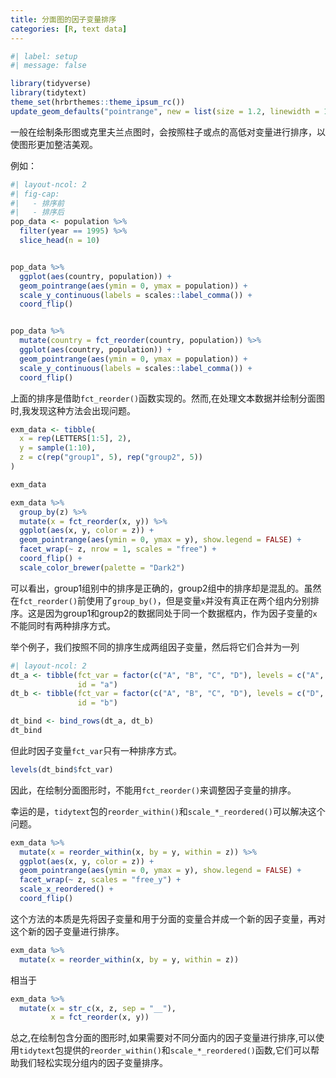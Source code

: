 ```yaml
---
title: 分面图的因子变量排序
categories: [R, text data]
---
```


```r
#| label: setup
#| message: false

library(tidyverse)
library(tidytext)
theme_set(hrbrthemes::theme_ipsum_rc())
update_geom_defaults("pointrange", new = list(size = 1.2, linewidth = 1.5))
```

一般在绘制条形图或克里夫兰点图时，会按照柱子或点的高低对变量进行排序，以使图形更加整洁美观。

例如：

```r
#| layout-ncol: 2
#| fig-cap: 
#|   - 排序前
#|   - 排序后
pop_data <- population %>% 
  filter(year == 1995) %>% 
  slice_head(n = 10)


pop_data %>% 
  ggplot(aes(country, population)) +
  geom_pointrange(aes(ymin = 0, ymax = population)) +
  scale_y_continuous(labels = scales::label_comma()) +
  coord_flip() 


pop_data %>% 
  mutate(country = fct_reorder(country, population)) %>% 
  ggplot(aes(country, population)) +
  geom_pointrange(aes(ymin = 0, ymax = population)) +
  scale_y_continuous(labels = scales::label_comma()) +
  coord_flip()
```

上面的排序是借助`fct_reorder()`函数实现的。然而,在处理文本数据并绘制分面图时,我发现这种方法会出现问题。



```r
exm_data <- tibble(
  x = rep(LETTERS[1:5], 2),
  y = sample(1:10),
  z = c(rep("group1", 5), rep("group2", 5))
)

exm_data
```

```r
exm_data %>% 
  group_by(z) %>% 
  mutate(x = fct_reorder(x, y)) %>% 
  ggplot(aes(x, y, color = z)) +
  geom_pointrange(aes(ymin = 0, ymax = y), show.legend = FALSE) +
  facet_wrap(~ z, nrow = 1, scales = "free") +
  coord_flip() +
  scale_color_brewer(palette = "Dark2")
```

可以看出，group1组别中的排序是正确的，group2组中的排序却是混乱的。虽然在`fct_reorder()`前使用了`group_by()`，但是变量`x`并没有真正在两个组内分别排序。这是因为group1和group2的数据同处于同一个数据框内，作为因子变量的`x`不能同时有两种排序方式。

举个例子，我们按照不同的排序生成两组因子变量，然后将它们合并为一列

```r
#| layout-ncol: 2
dt_a <- tibble(fct_var = factor(c("A", "B", "C", "D"), levels = c("A", "B", "C", "D")),
               id = "a")
dt_b <- tibble(fct_var = factor(c("A", "B", "C", "D"), levels = c("D", "C", "B", "A")),
               id = "b")

dt_bind <- bind_rows(dt_a, dt_b)
dt_bind
```

但此时因子变量`fct_var`只有一种排序方式。

```r
levels(dt_bind$fct_var)
```

因此，在绘制分面图形时，不能用`fct_reorder()`来调整因子变量的排序。

幸运的是，`tidytext`包的`reorder_within()`和`scale_*_reordered()`可以解决这个问题。

```r
exm_data %>% 
  mutate(x = reorder_within(x, by = y, within = z)) %>% 
  ggplot(aes(x, y, color = z)) +
  geom_pointrange(aes(ymin = 0, ymax = y), show.legend = FALSE) +
  facet_wrap(~ z, scales = "free_y") +
  scale_x_reordered() +
  coord_flip()
```

这个方法的本质是先将因子变量和用于分面的变量合并成一个新的因子变量，再对这个新的因子变量进行排序。

```r
exm_data %>% 
  mutate(x = reorder_within(x, by = y, within = z))
```

相当于

```r
exm_data %>% 
  mutate(x = str_c(x, z, sep = "__"),
         x = fct_reorder(x, y))
```


总之,在绘制包含分面的图形时,如果需要对不同分面内的因子变量进行排序,可以使用`tidytext`包提供的`reorder_within()`和`scale_*_reordered()`函数,它们可以帮助我们轻松实现分组内的因子变量排序。